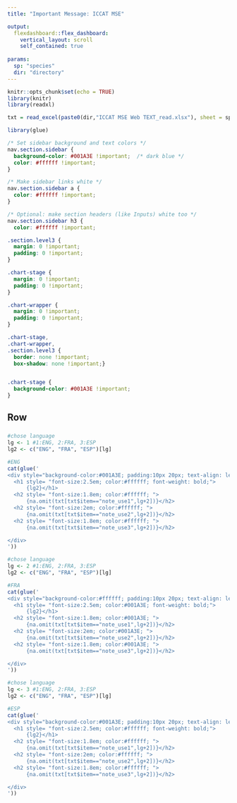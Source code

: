 ---
title: "Important Message: ICCAT MSE" 

output:
  flexdashboard::flex_dashboard:
    vertical_layout: scroll
    self_contained: true
    
params:
  sp: "species"
  dir: "directory"
---


```{r setup, include=FALSE}
knitr::opts_chunk$set(echo = TRUE)
library(knitr)
library(readxl)

txt = read_excel(paste0(dir,"ICCAT MSE Web TEXT_read.xlsx"), sheet = sp, col_names = TRUE)

library(glue)

```


```{css, echo=FALSE}
/* Set sidebar background and text colors */
nav.section.sidebar {
  background-color: #001A3E !important;  /* dark blue */
  color: #ffffff !important;
}

/* Make sidebar links white */
nav.section.sidebar a {
  color: #ffffff !important;
}

/* Optional: make section headers (like Inputs) white too */
nav.section.sidebar h3 {
  color: #ffffff !important;
```

```{css, echo=FALSE}

.section.level3 {
  margin: 0 !important;
  padding: 0 !important;
}

.chart-stage {
  margin: 0 !important;
  padding: 0 !important;
}

.chart-wrapper {
  margin: 0 !important;
  padding: 0 !important;
}

.chart-stage,
.chart-wrapper,
.section.level3 {
  border: none !important;
  box-shadow: none !important;}


.chart-stage {
  background-color: #001A3E !important;  
}


```


Row {data-height=auto}
-------------------------------------
### 

```{r echo=FALSE, results='asis'}

#chose language
lg <- 1 #1:ENG, 2:FRA, 3:ESP
lg2 <- c("ENG", "FRA", "ESP")[lg]

#ENG
cat(glue('
<div style="background-color:#001A3E; padding:10px 20px; text-align: left;">
  <h1 style= "font-size:2.5em; color:#ffffff; font-weight: bold;">
      {lg2}</h1>
  <h2 style= "font-size:1.8em; color:#ffffff; ">
      {na.omit(txt[txt$item=="note_use1",lg+2])}</h2>
  <h2 style= "font-size:2em; color:#ffffff; ">
      {na.omit(txt[txt$item=="note_use2",lg+2])}</h2>
  <h2 style= "font-size:1.8em; color:#ffffff; ">
      {na.omit(txt[txt$item=="note_use3",lg+2])}</h2>

</div>
'))

```


```{r echo=FALSE, results='asis'}

#chose language
lg <- 2 #1:ENG, 2:FRA, 3:ESP
lg2 <- c("ENG", "FRA", "ESP")[lg]

#FRA
cat(glue('
<div style="background-color:#ffffff; padding:10px 20px; text-align: left;">
  <h1 style= "font-size:2.5em; color:#001A3E; font-weight: bold;">
      {lg2}</h1>
  <h2 style= "font-size:1.8em; color:#001A3E; ">
      {na.omit(txt[txt$item=="note_use1",lg+2])}</h2>
  <h2 style= "font-size:2em; color:#001A3E; ">
      {na.omit(txt[txt$item=="note_use2",lg+2])}</h2>
  <h2 style= "font-size:1.8em; color:#001A3E; ">
      {na.omit(txt[txt$item=="note_use3",lg+2])}</h2>

</div>
'))

```

```{r echo=FALSE, results='asis'}

#chose language
lg <- 3 #1:ENG, 2:FRA, 3:ESP
lg2 <- c("ENG", "FRA", "ESP")[lg]

#ESP
cat(glue('
<div style="background-color:#001A3E; padding:10px 20px; text-align: left;">
  <h1 style= "font-size:2.5em; color:#ffffff; font-weight: bold;">
      {lg2}</h1>
  <h2 style= "font-size:1.8em; color:#ffffff; ">
      {na.omit(txt[txt$item=="note_use1",lg+2])}</h2>
  <h2 style= "font-size:2em; color:#ffffff; ">
      {na.omit(txt[txt$item=="note_use2",lg+2])}</h2>
  <h2 style= "font-size:1.8em; color:#ffffff; ">
      {na.omit(txt[txt$item=="note_use3",lg+2])}</h2>

</div>
'))


```
   

